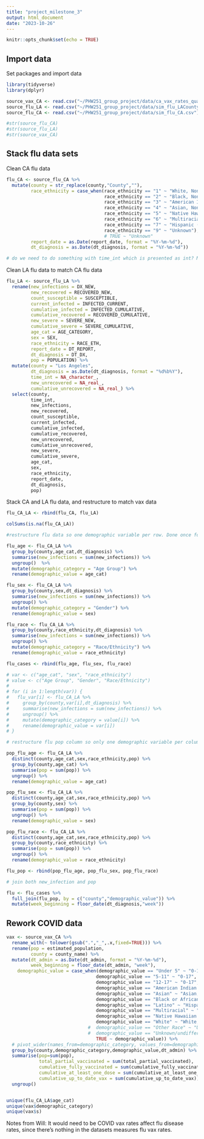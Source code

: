 ```yaml
---
title: "project_milestone_3"
output: html_document
date: "2023-10-26"
---
```


```r
knitr::opts_chunk$set(echo = TRUE)
```

## Import data

Set packages and import data

```r
library(tidyverse)
library(dplyr)

source_vax_CA <- read.csv("~/PHW251_group_project/data/ca_vax_rates_quarter.csv")
source_flu_LA <- read.csv("~/PHW251_group_project/data/sim_flu_LACounty_pop.csv")
source_flu_CA <- read.csv("~/PHW251_group_project/data/sim_flu_CA.csv")

#str(source_flu_CA)
#str(source_flu_LA)
#str(source_vax_CA)
```


## Stack flu data sets

Clean CA flu data

```r
flu_CA <- source_flu_CA %>%
  mutate(county = str_replace(county,"County",""),
         race_ethnicity = case_when(race_ethnicity == "1" ~ "White, Non-Hispanic",
                                    race_ethnicity == "2" ~ "Black, Non-Hispanic",
                                    race_ethnicity == "3" ~ "American Indian or Alaska Native, Non-Hispanic",
                                    race_ethnicity == "4" ~ "Asian, Non-Hispanic",
                                    race_ethnicity == "5" ~ "Native Hawaiian or Pacific Islander, Non-Hispanic",
                                    race_ethnicity == "6" ~ "Multiracial (two or more of above races), Non-Hispanic",
                                    race_ethnicity == "7" ~ "Hispanic (any race)",
                                    race_ethnicity == "9" ~ "Unknown"),
                                    # TRUE ~ "Unknown"
         report_date = as.Date(report_date, format = "%Y-%m-%d"),
         dt_diagnosis = as.Date(dt_diagnosis, format = "%Y-%m-%d"))

# do we need to do something with time_int which is presented as int? Maybe as.Date
```

Clean LA flu data to match CA flu data

```r

flu_LA <- source_flu_LA %>%
  rename(new_infections = DX_NEW,
         new_recovered = RECOVERED_NEW,
         count_susceptible = SUSCEPTIBLE,
         current_infected = INFECTED_CURRENT,
         cumulative_infected = INFECTED_CUMULATIVE,
         cumulative_recovered = RECOVERED_CUMULATIVE,
         new_severe = SEVERE_NEW,
         cumulative_severe = SEVERE_CUMULATIVE,
         age_cat = AGE_CATEGORY,
         sex = SEX,
         race_ethnicity = RACE_ETH,
         report_date = DT_REPORT,
         dt_diagnosis = DT_DX,
         pop = POPULATION) %>%
  mutate(county = "Los Angeles",
         dt_diagnosis = as.Date(dt_diagnosis, format = "%d%b%Y"),
         time_int = NA_character_,
         new_unrecovered = NA_real_,
         cumulative_unrecovered = NA_real_) %>%
  select(county,
         time_int,
         new_infections,
         new_recovered,
         count_susceptible,
         current_infected,
         cumulative_infected,
         cumulative_recovered,
         new_unrecovered,
         cumulative_unrecovered,
         new_severe,
         cumulative_severe,
         age_cat,
         sex,
         race_ethnicity,
         report_date,
         dt_diagnosis,
         pop)

```

Stack CA and LA flu data, and restructure to match vax data

```r

flu_CA_LA <- rbind(flu_CA, flu_LA)

colSums(is.na(flu_CA_LA))

#restructure flu data so one demographic variable per row. Done once for new_infections and again for pop

flu_age <- flu_CA_LA %>%
  group_by(county,age_cat,dt_diagnosis) %>%
  summarise(new_infections = sum(new_infections)) %>%
  ungroup()  %>%
  mutate(demographic_category = "Age Group") %>%
  rename(demographic_value = age_cat) 

flu_sex <- flu_CA_LA %>%
  group_by(county,sex,dt_diagnosis) %>%
  summarise(new_infections = sum(new_infections)) %>%
  ungroup() %>%
  mutate(demographic_category = "Gender") %>%
  rename(demographic_value = sex)

flu_race <- flu_CA_LA %>%
  group_by(county,race_ethnicity,dt_diagnosis) %>%
  summarise(new_infections = sum(new_infections)) %>%
  ungroup() %>%
  mutate(demographic_category = "Race/Ethnicity") %>%
  rename(demographic_value = race_ethnicity)

flu_cases <- rbind(flu_age, flu_sex, flu_race)

# var <- c("age_cat", "sex", "race_ethnicity")
# value <- c("Age Group", "Gender", "Race/Ethnicity")
# 
# for (i in 1:length(var)) {
#   flu_var[i] <- flu_CA_LA %>%
#     group_by(county,var[i],dt_diagnosis) %>%
#     summarise(new_infections = sum(new_infections)) %>%
#     ungroup() %>%
#     mutate(demographic_category = value[i]) %>%
#     rename(demographic_value = var[i])
# }

# restructure flu pop column so only one demographic variable per column

pop_flu_age <- flu_CA_LA %>%
  distinct(county,age_cat,sex,race_ethnicity,pop) %>%
  group_by(county,age_cat) %>%
  summarise(pop = sum(pop)) %>%
  ungroup() %>%
  rename(demographic_value = age_cat)

pop_flu_sex <- flu_CA_LA %>%
  distinct(county,age_cat,sex,race_ethnicity,pop) %>%
  group_by(county,sex) %>%
  summarise(pop = sum(pop)) %>%
  ungroup() %>%
  rename(demographic_value = sex)

pop_flu_race <- flu_CA_LA %>%
  distinct(county,age_cat,sex,race_ethnicity,pop) %>%
  group_by(county,race_ethnicity) %>%
  summarise(pop = sum(pop)) %>%
  ungroup() %>%
  rename(demographic_value = race_ethnicity)

flu_pop <- rbind(pop_flu_age, pop_flu_sex, pop_flu_race)

# join both new_infection and pop

flu <- flu_cases %>%
  full_join(flu_pop, by = c("county","demographic_value")) %>%
  mutate(week_beginning = floor_date(dt_diagnosis,"week"))

```

## Rework COVID data

```r

vax <- source_vax_CA %>%
  rename_with(~ tolower(gsub(".","_",.x,fixed=TRUE))) %>%
  rename(pop = estimated_population,
         county = county_name) %>%
  mutate(dt_admin = as.Date(dt_admin, format = "%Y-%m-%d"),
         week_beginning = floor_date(dt_admin, "week"),
    demographic_value = case_when(demographic_value == "Under 5" ~ "0-17",
                                 demographic_value == "5-11" ~ "0-17",
                                 demographic_value == "12-17" ~ "0-17",
                                 demographic_value == "American Indian or Alaska Native" ~ "American Indian or Alaska Native, Non-Hispanic",
                                 demographic_value == "Asian" ~ "Asian, Non-Hispanic",
                                 demographic_value == "Black or African American" ~ "Black, Non-Hispanic",
                                 demographic_value == "Latino" ~ "Hispanic (any race)",
                                 demographic_value == "Multiracial" ~ "Multiracial (two or more of above races), Non-Hispanic",
                                 demographic_value == "Native Hawaiian or Other Pacific Islander" ~ "Native Hawaiian or Pacific Islander, Non-Hispanic",
                                 demographic_value == "White" ~ "White, Non-Hispanic",
                              #  demographic_value == "Other Race" ~ "Unknown",
                              #  demographic_value == "Unknown/undifferentiated" ~ "Unknown gender", or as NA since we don't have such data in flu and drop it?
                                 TRUE ~ demographic_value)) %>%
  # pivot_wider(names_from=demographic_category, values_from=demographic_value) %>%
  group_by(county,demographic_category,demographic_value,dt_admin) %>%
  summarise(pop=sum(pop),
            total_partial_vaccinated = sum(total_partial_vaccinated),
            cumulative_fully_vaccinated = sum(cumulative_fully_vaccinated),
            cumulative_at_least_one_dose = sum(cumulative_at_least_one_dose),
            cumulative_up_to_date_vax = sum(cumulative_up_to_date_vax)) %>%
  ungroup() 


unique(flu_CA_LA$age_cat)
unique(vax$demographic_category)
unique(vax$s)


```

Notes from Will:  It would need to be COVID vax rates affect flu disease rates, since there's nothing in the datasets measures flu vax rates.